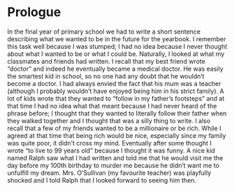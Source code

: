# Prologue {-}

In the final year of primary school we had to write a short sentence describing what we wanted to be in the future for the yearbook. I remember this task well because I was stumped; I had no idea because I never thought about what I wanted to be or what I could be. Naturally, I looked at what my classmates and friends had written. I recall that my best friend wrote "doctor" and indeed he eventually became a medical doctor. He was easily the smartest kid in school, so no one had any doubt that he wouldn't become a doctor. I had always envied the fact that his mum was a teacher (although I probably wouldn't have enjoyed being him in his strict family). A lot of kids wrote that they wanted to "follow in my father's footsteps" and at that time I had no idea what that meant because I had never heard of the phrase before; I thought that they wanted to literally follow their father when they walked together and I thought that was a silly thing to write. I also recall that a few of my friends wanted to be a millionaire or be rich. While I agreed at that time that being rich would be nice, especially since my family was quite poor, it didn't cross my mind. Eventually after some thought I wrote "to live to 99 years old" because I thought it was funny. A nice kid named Ralph saw what I had written and told me that he would visit me the day before my 100th birthday to murder me because he didn't want me to unfulfill my dream. Mrs. O'Sullivan (my favourite teacher) was playfully shocked and I told Ralph that I looked forward to seeing him then.
